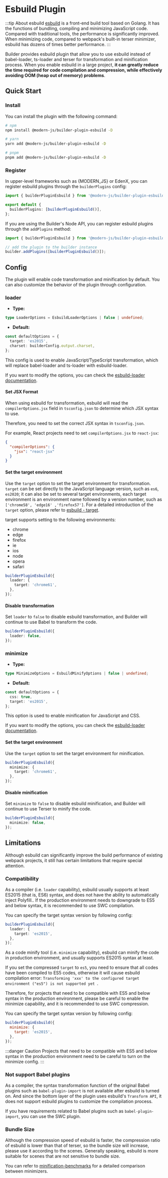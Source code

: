 # Esbuild Plugin

:::tip About esbuild
[esbuild](https://esbuild.github.io/) is a front-end build tool based on Golang. It has the functions of bundling, compiling and minimizing JavaScript code. Compared with traditional tools, the performance is significantly improved. When minimizing code, compared to webpack's built-in terser minimizer, esbuild has dozens of times better performance.
:::

Builder provides esbuild plugin that allow you to use esbuild instead of babel-loader, ts-loader and terser for transformation and minification process. When you enable esbuild in a large project, **it can greatly reduce the time required for code compilation and compression, while effectively avoiding OOM (heap out of memory) problems**.

## Quick Start

### Install

You can install the plugin with the following command:

```bash
# npm
npm install @modern-js/builder-plugin-esbuild -D

# yarn
yarn add @modern-js/builder-plugin-esbuild -D

# pnpm
pnpm add @modern-js/builder-plugin-esbuild -D
```

### Register

In upper-level frameworks such as {MODERN_JS} or EdenX, you can register esbuild plugins through the `builderPlugins` config:

```ts
import { builderPluginEsbuild } from '@modern-js/builder-plugin-esbuild';

export default {
  builderPlugins: [builderPluginEsbuild()],
};
```

If you are using the Builder's Node API, you can register esbuild plugins through the `addPlugins` method:

```js
import { builderPluginEsbuild } from '@modern-js/builder-plugin-esbuild';

// add the plugin to the builder instance
builder.addPlugins([builderPluginEsbuild()]);
```

## Config

The plugin will enable code transformation and minification by default. You can also customize the behavior of the plugin through configuration.

### loader

- **Type:**

```ts
type LoaderOptions = EsbuildLoaderOptions | false | undefined;
```

- **Default:**

```ts
const defaultOptions = {
  target: 'es2015',
  charset: builderConfig.output.charset,
};
```

This config is used to enable JavaScript/TypeScript transformation, which will replace babel-loader and ts-loader with esbuild-loader.

If you want to modify the options, you can check the [esbuild-loader documentation](https://github.com/privatenumber/esbuild-loader#loader).

#### Set JSX Format

When using esbuild for transformation, esbuild will read the `compilerOptions.jsx` field in `tsconfig.json` to determine which JSX syntax to use.

Therefore, you need to set the correct JSX syntax in `tsconfig.json`.

For example, React projects need to set `compilerOptions.jsx` to `react-jsx`:

```json
{
  "compilerOptions": {
    "jsx": "react-jsx"
  }
}
```

#### Set the target environment

Use the `target` option to set the target environment for transformation. `target` can be set directly to the JavaScript language version, such as `es6`, `es2020`; it can also be set to several target environments, each target environment is an environment name followed by a version number, such as `['chrome58', 'edge16' ,'firefox57']`. For a detailed introduction of the `target` option, please refer to [esbuild - target](https://esbuild.github.io/api/#target).

target supports setting to the following environments:

- chrome
- edge
- firefox
- ie
- ios
- node
- opera
- safari

```ts
builderPluginEsbuild({
  loader: {
    target: 'chrome61',
  },
});
```

#### Disable transformation

Set `loader` to `false` to disable esbuild transformation, and Builder will continue to use Babel to transform the code.

```ts
builderPluginEsbuild({
  loader: false,
});
```

### minimize

- **Type:**

```ts
type MinimizeOptions = EsbuildMinifyOptions | false | undefined;
```

- **Default:**

```ts
const defaultOptions = {
  css: true,
  target: 'es2015',
};
```

This option is used to enable minification for JavaScript and CSS.

If you want to modify the options, you can check the [esbuild-loader documentation](https://github.com/privatenumber/esbuild-loader#minifyplugin).

#### Set the target environment

Use the `target` option to set the target environment for minification.

```ts
builderPluginEsbuild({
  minimize: {
    target: 'chrome61',
  },
});
```

#### Disable minification

Set `minimize` to `false` to disable esbuild minification, and Builder will continue to use Terser to minify the code.

```ts
builderPluginEsbuild({
  minimize: false,
});
```

## Limitations

Although esbuild can significantly improve the build performance of existing webpack projects, it still has certain limitations that require special attention.

### Compatibility

As a compiler (i.e. `loader` capability), esbuild usually supports at least ES2015 (that is, ES6) syntax, and does not have the ability to automatically inject Polyfill.. If the production environment needs to downgrade to ES5 and below syntax, it is recommended to use SWC compilation.

You can specify the target syntax version by following config:

```ts
builderPluginEsbuild({
  loader: {
    target: 'es2015',
  },
});
```

As a code minify tool (i.e. `minimize` capability), esbuild can minify the code in production environment, and usually supports ES2015 syntax at least.

If you set the compressed `target` to `es5`, you need to ensure that all codes have been compiled to ES5 codes, otherwise it will cause esbuild compilation error: `Transforming 'xxx' to the configured target environment ("es5") is not supported yet `.

Therefore, for projects that need to be compatible with ES5 and below syntax in the production environment, please be careful to enable the minimize capability, and it is recommended to use SWC compression.

You can specify the target syntax version by following config:

```js
builderPluginEsbuild({
  minimize: {
    target: 'es2015',
  },
});
```

:::danger Caution
Projects that need to be compatible with ES5 and below syntax in the production environment need to be careful to turn on the minimize config.
:::

### Not support Babel plugins

As a compiler, the syntax transformation function of the original Babel plugins such as `babel-plugin-import` is not available after esbuild is turned on. And since the bottom layer of the plugin uses esbuild's `Transform API`, it does not support esbuild plugins to customize the compilation process.

If you have requirements related to Babel plugins such as `babel-plugin-import`, you can use the SWC plugin.

### Bundle Size

Although the compression speed of esbuild is faster, the compression ratio of esbuild is lower than that of terser, so the bundle size will increase, please use it according to the scenes. Generally speaking, esbuild is more suitable for scenes that are not sensitive to bundle size.

You can refer to [minification-benchmarks](https://github.com/privatenumber/minification-benchmarks) for a detailed comparison between minimizers.
